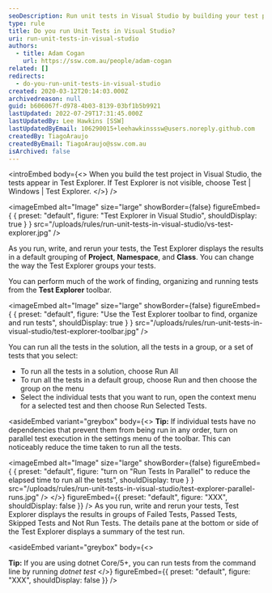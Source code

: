 ```yaml
---
seoDescription: Run unit tests in Visual Studio by building your test project and exploring results in Test Explorer.
type: rule
title: Do you run Unit Tests in Visual Studio?
uri: run-unit-tests-in-visual-studio
authors:
  - title: Adam Cogan
    url: https://ssw.com.au/people/adam-cogan
related: []
redirects:
  - do-you-run-unit-tests-in-visual-studio
created: 2020-03-12T20:14:03.000Z
archivedreason: null
guid: b606067f-d978-4b03-8139-03bf1b5b9921
lastUpdated: 2022-07-29T17:31:45.000Z
lastUpdatedBy: Lee Hawkins [SSW]
lastUpdatedByEmail: 106290015+leehawkinsssw@users.noreply.github.com
createdBy: TiagoAraujo
createdByEmail: TiagoAraujo@ssw.com.au
isArchived: false
---
```


<introEmbed
  body={<>
When you build the test project in Visual Studio, the tests appear in Test Explorer. If Test Explorer is not visible, choose Test | Windows | Test Explorer.
  </>}
/>

<imageEmbed
  alt="Image"
  size="large"
  showBorder={false}
  figureEmbed={ {
    preset: "default",
    figure: "Test Explorer in Visual Studio",
    shouldDisplay: true
  } }
  src="/uploads/rules/run-unit-tests-in-visual-studio/vs-test-explorer.jpg"
/>

As you run, write, and rerun your tests, the Test Explorer displays the results in a default grouping of **Project**, **Namespace**, and **Class**. You can change the way the Test Explorer groups your tests.

You can perform much of the work of finding, organizing and running tests from the **Test Explorer** toolbar.


<imageEmbed
  alt="Image"
  size="large"
  showBorder={false}
  figureEmbed={ {
    preset: "default",
    figure: "Use the Test Explorer toolbar to find, organize and run tests",
    shouldDisplay: true
  } }
  src="/uploads/rules/run-unit-tests-in-visual-studio/test-explorer-toolbar.jpg"
/>

You can run all the tests in the solution, all the tests in a group, or a set of tests that you select:

- To run all the tests in a solution, choose Run All
- To run all the tests in a default group, choose Run and then choose the group on the menu
- Select the individual tests that you want to run, open the context menu for a selected test and then choose Run Selected Tests.

<asideEmbed
  variant="greybox"
  body={<>
    **Tip:** If individual tests have no dependencies that prevent them from being run in any order, turn on parallel test execution in the settings menu of the toolbar. This can noticeably reduce the time taken to run all the tests.

<imageEmbed
  alt="Image"
  size="large"
  showBorder={false}
  figureEmbed={ {
    preset: "default",
    figure: "turn on \"Run Tests In Parallel\" to reduce the elapsed time to run all the tests",
    shouldDisplay: true
  } }
  src="/uploads/rules/run-unit-tests-in-visual-studio/test-explorer-parallel-runs.jpg"
/>
  </>}
  figureEmbed={{
    preset: "default",
    figure: "XXX",
    shouldDisplay: false
  }}
/>
As you run, write and rerun your tests, Test Explorer displays the results in groups of Failed Tests, Passed Tests, Skipped Tests and Not Run Tests. The details pane at the bottom or side of the Test Explorer displays a summary of the test run.

<asideEmbed
  variant="greybox"
  body={<>
    
**Tip:** If you are using dotnet Core/5+, you can run tests from the command line by running _dotnet test_
  </>}
  figureEmbed={{
    preset: "default",
    figure: "XXX",
    shouldDisplay: false
  }}
/>
